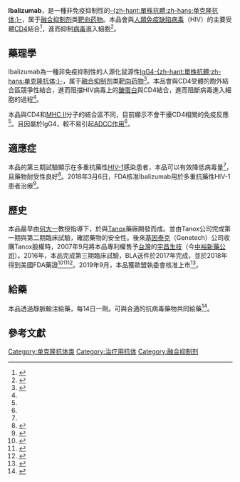 {{NotChineseTitle|time=2015-12-14T04:36:23+00:00}}
{{medical}}
{{Drugbox
| Verifiedfields = changed
| verifiedrevid = 458273983
| image =  
<!-- Monoclonal antibody data -->
| type = mab
| mab_type = mab
| source = zu/o
| target = [[CD4受体|CD4受体]]
<!-- Clinical data -->
| tradename =  Trogarzo
| pregnancy_AU = 
| pregnancy_US = 
| pregnancy_category = 未知
| legal_AU = 
| legal_CA = 
| legal_UK = 
| legal_US = Rx-only
| legal_status = 
| routes_of_administration = [[靜脈注射|靜脈注射]]
<!-- Pharmacokinetic data -->
| bioavailability = 
| protein_bound = 
| metabolism = 
| elimination_half-life = 
| excretion = 
<!-- Identifiers -->
| ChemSpiderID_Ref = {{chemspidercite|changed|chemspider}}
| ChemSpiderID = none
| CAS_number_Ref = {{cascite|correct|CAS}}
| CAS_number = 680188-33-4
| ATC_prefix = J05
| ATC_suffix = AX23
| PubChem = 
| DrugBank_Ref = {{drugbankcite|correct|drugbank}}
| DrugBank = 
| UNII_Ref = {{fdacite|correct|FDA}}
| UNII = LT369U66CE
| KEGG_Ref = {{keggcite|correct|kegg}}
| KEGG = D09575
| NIAID_ChemDB = 209859
| synonyms = Ibalizumab-uiyk、TMB-355,<ref>{{cite web |url=http://www.tmbinc.com/?page_id=23 |title=Ibalizumab (TMB-355) |publisher=TaiMed Biologics |date=2009-09-09 |archive-url=https://web.archive.org/web/20090820202400/http://www.tmbinc.com/?page_id=23 |archive-date=2009-08-20 |accessdate=2019-12-24 |dead-url=yes }}</ref> TNX-355
<!-- Chemical data -->
| chemical_formula = 
| molecular_weight = 
}}
'''Ibalizumab'''，是一種非免疫抑制性的[[單克隆抗體|-{zh-hant:單株抗體;zh-hans:单克隆抗体;}-]]，属于[[融合抑制剂|融合抑制剂]]类[[靶向药物|靶向药物]]。本品會與[[人類免疫缺陷病毒|人類免疫缺陷病毒]]（HIV）的主要受體[[CD4受体|CD4]]結合<ref name="pmid19015347">{{cite journal|title=Safety, pharmacokinetics, and antiretroviral activity of multiple doses of ibalizumab (formerly TNX-355), an anti-CD4 monoclonal antibody, in human immunodeficiency virus type 1-infected adults|url=http://aac.asm.org/cgi/pmidlookup?view=long&pmid=19015347|date=February 2009|journal=Antimicrobial Agents and Chemotherapy|issue=2|doi=10.1128/AAC.00942-08|volume=53|pages=450–7|pmc=2630626|pmid=19015347|vauthors=Jacobson JM, Kuritzkes DR, Godofsky E, DeJesus E, Larson JA, Weinheimer SP, Lewis ST|access-date=2019-12-24|archive-date=2019-12-10|archive-url=https://web.archive.org/web/20191210104135/http://aac.asm.org/cgi/pmidlookup?view=long&pmid=19015347|dead-url=yes}}</ref>，進而抑制[[病毒|病毒]]進入細胞<ref>{{cite web|title=TNX-355 fact sheet|url=http://www.aidsmeds.com/archive/TNX-355_1631.shtml|date=2006-08-25|publisher=AIDSmeds.com|accessdate=2019-12-24|archive-date=2015-09-06|archive-url=https://web.archive.org/web/20150906221023/http://www.aidsmeds.com/archive/TNX-355_1631.shtml|dead-url=no}}</ref>。

== 藥理學 ==
Ibalizumab為一種非免疫抑制性的人源化鼠源性[[IgG4|IgG4]][[單克隆抗體|-{zh-hant:單株抗體;zh-hans:单克隆抗体;}-]]，属于[[融合抑制剂|融合抑制剂]]类[[靶向药物|靶向药物]]<ref name=":0">{{Cite journal|title=Phase 3 Study of Ibalizumab for Multidrug-Resistant HIV-1|url=https://doi.org/10.1056/NEJMoa1711460|last=Emu|first=Brinda|last2=Fessel|first2=Jeffrey|date=2018-08-16|journal=New England Journal of Medicine|issue=7|doi=10.1056/NEJMoa1711460|volume=379|pages=645–654|issn=0028-4793|pmid=30110589|last3=Schrader|first3=Shannon|last4=Kumar|first4=Princy|last5=Richmond|first5=Gary|last6=Win|first6=Sandra|last7=Weinheimer|first7=Steven|last8=Marsolais|first8=Christian|last9=Lewis|first9=Stanley}}</ref>。本品會與CD4受體的胞外結合區競爭性結合，進而阻擋HIV病毒上的{{tsl|en|gp120||gp120}}[[醣蛋白|醣蛋白]]與CD4結合，進而阻斷病毒進入細胞的過程<ref name=":0" />。

本品與CD4和[[MHC2類分子|MHC II]]分子的結合區不同，目前顯示不會干擾CD4相關的免疫反應<ref name=":0" />。且因屬於IgG4，較不易引起[[ADCC作用|ADCC作用]]<ref name=":0" />。

== 適應症 ==
本品的第三期試驗顯示在多重抗藥性[[HIV-1|HIV-1]]感染患者，本品可以有效降低病毒量<ref name=":0" />，且藥物耐受性良好<ref>{{cite journal|title=Forty-eight-week Safety and Efficacy On-treatment Analysis of Ibalizumab in Patients with Multi-drug Resistant HIV-1.|date=October 2017|journal=Open Forum Infectious Diseases|issue=suppl 1|doi=10.1093/ofid/ofx162.093|volume=4|pages=S38–S39)|pmc=5632088|vauthors=Emu B, Fessel WJ, Schrader S, Kumar PN, Richmond G, Win S, Weinheimer S, Marsolais C, Lewis S}}</ref>。2018年3月6日，FDA核准Ibalizumab用於多重抗藥性HIV-1患者治療<ref name="FDA">{{cite web|title=Ibalizumab|url=https://www.accessdata.fda.gov/scripts/opdlisting/oopd/detailedIndex.cfm?cfgridkey=321910|date=2018-03-07|accessdate=2019-12-24|archive-date=2019-07-11|archive-url=https://web.archive.org/web/20190711144920/https://www.accessdata.fda.gov/scripts/opdlisting/oopd/detailedIndex.cfm?cfgridkey=321910|dead-url=yes}}</ref>。

== 歷史 ==
本品最早由[[何大一|何大一]]教授指導下，於{{tsl|en|Aaron Diamond AIDS Research Center|艾倫·戴蒙德愛滋病研究中心}}與[[Tanox|Tanox]]藥廠開發而成。並由Tanox公司完成第一期與第二期臨床試驗，確認藥物的安全性。後來[[基因泰克|基因泰克]]（Genetech）公司收購Tanox股權時，2007年9月將本品專利權售予[[臺灣|台灣]]的[[宇昌生技|宇昌生技]]（今[[中裕新藥|中裕新藥公司]]）。2016年，本品完成第三期臨床試驗，BLA送件於2017年完成，並於2018年得到美國FDA藥證<ref>{{cite news|url=http://seekingalpha.com/article/47462-genentech-partners-with-taiwan-company-on-aids-drug|title=Genentech Partners with Taiwan Company on AIDS Drug|work=Seeking Alpha|date=2007-09-18|accessdate=2019-12-24|archive-date=2016-03-03|archive-url=https://web.archive.org/web/20160303183016/http://seekingalpha.com/article/47462-genentech-partners-with-taiwan-company-on-aids-drug|dead-url=no}}</ref><ref>{{cite news|url=http://www.taipeitimes.com/News/biz/archives/2007/09/15/2003378907|title=Government pushes biotech industry|work=Taipei Times|date=2007-09-15|accessdate=2019-12-24|archive-date=2019-08-11|archive-url=https://web.archive.org/web/20190811175551/http://www.taipeitimes.com/News/biz/archives/2007/09/15/2003378907|dead-url=no}}</ref><ref>{{cite news|url=http://www.biohouston.org/en/rel/?18|title=Tanox's AIDS Drug Survives|work=BioHouston|date=2008-04-11|archive-url=https://web.archive.org/web/20110725073913/http://www.biohouston.org/en/rel/?18|archive-date=2011-07-25|accessdate=2019-12-24|dead-url=yes}}</ref>。2019年9月，本品獲歐盟執委會核准上市<ref>{{Cite web|title=賀！中裕(4147)愛滋病新藥Trogarzo靜脈注射劑型正式獲歐盟執委會 EC新藥上市核准 - 生技投資第一站-Genet 觀點|url=http://www.genetinfo.com/investment/featured/item/30707.html|accessdate=2019-12-24|work=www.genetinfo.com|language=zh-TW|archive-date=2020-01-28|archive-url=https://web.archive.org/web/20200128020751/http://www.genetinfo.com/investment/featured/item/30707.html|dead-url=no}}</ref>。

== 給藥 ==
本品透過靜脈輸注給藥，每14日一劑。可與合適的抗病毒藥物共同給藥<ref name="Medscape">{{cite web|title=FDA Approves Ibalizumab for Multidrug-Resistant HIV-1|url=https://www.medscape.com/viewarticle/893512|date=2018-03-07|accessdate=2019-12-24|archive-date=2019-10-13|archive-url=https://web.archive.org/web/20191013215540/https://www.medscape.com/viewarticle/893512|dead-url=no}}</ref>。

== 參考文獻 ==
{{reflist}}

{{抗逆转录病毒药物}}

{{DEFAULTSORT:Ibalizumab}}

[[Category:单克隆抗体类|Category:单克隆抗体类]]
[[Category:治疗用抗体|Category:治疗用抗体]]
[[Category:融合抑制剂|Category:融合抑制剂]]